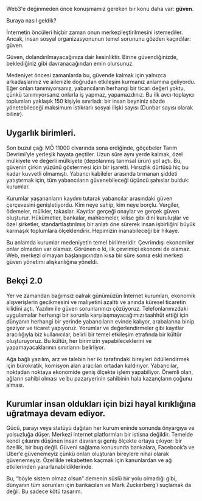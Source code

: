 Web3'e değinmeden önce konuşmamız gereken bir konu daha var: __güven__.

Buraya nasıl geldik?

İnternetin öncüleri hiçbir zaman onun merkezileştirilmesini istemediler. Ancak, insan sosyal organizasyonunun temel sorununu gözden kaçırdılar: güven. 

Güven, dolandırılmayacağınıza dair kesinliktir. Birine güvendiğinizde, beklediğiniz gibi davranacağından emin olursunuz. 

Medeniyet öncesi zamanlarda bu, güvende kalmak için yalnızca arkadaşlarınız ve ailenizle doğrudan etkileşim kurmanız anlamına geliyordu. Eğer onları tanımıyorsanız, yabancıların herhangi bir ticari değeri yoktu, çünkü tanımıyorsanız onlarla iş yapmaz, yapamazdınız. Bu ilk avcı-toplayıcı toplumları yaklaşık 150 kişiyle sınırladı: bir insan beyniniz sözde yönetebileceği maksimum istikrarlı sosyal ilişki sayısı (Dunbar sayısı olarak bilinir).

## Uygarlık birimleri. 
Son buzul çağı MÖ 11000 civarında sona erdiğinde, göçebeler Tarım Devrimi’yle yerleşik hayata geçtiler. Uzun süre aynı yerde kalmak, özel mülkiyete ve değerli mülkiyete (depolanmış tarımsal ürün) yol açtı. Bu, güvenin çirkin yüzünü göstermesi için bir işaretti. Hırsızlık dürtüsü hiç bu kadar kuvvetli olmamıştı. Yabancı kabileler arasında tırmanan şiddeti yatıştırmak için, tüm yabancıların güvenebileceği üçüncü şahıslar bulduk: kurumlar. 

Kurumlar yaşananların kaydını tutarak yabancılar arasındaki güven çerçevesini genişletiyordu. Kim neye sahip, kim neye borçlu. Vergiler, ödemeler, mülkler, takaslar. Kayıtlar gerçeği onaylar ve gerçek güven oluşturur. Hükümetler, bankalar, mahkemeler, kilise gibi dini kuruluşlar ve özel şirketler, standartlaştırılmış bir anlatı öne sürerek insan işbirliğini büyük karmaşık toplumlara ölçeklendirir. Hepimizin inanabileceği bir hikaye. 

Bu anlamda kurumlar medeniyetin temel birilmeridir. Çevrimdışı ekonomiler onlar olmadan var olamaz. Görünen o ki, ilk çevrimiçi ekonomi de olamaz. Web, merkezi olmayan başlangıcından kısa bir süre sonra eski merkezi güven yönetimi alışkanlığına yöneldi.

## Bekçi 2.0
Yer ve zamandan bağımsız oalrak günümüzün İnternet kurumları, ekonomik alışverişlerin gecikmesini ve maliyetini azalttı ve anında küresel ticaretin kilidini açtı. Yazılım ile güven sorunlarımızı çözüyoruz. Telefonlarımızdaki uygulamalar herhangi bir sorunla karşılaşmayacağımızı taahhüt ettiği için dünyanın herhangi bir yerinde yabancıların evinde kalıyor, arabalarına binip geziyor ve ticaret yapıyoruz. Yorumlar ve değerlendirmeler gibi kayıtlar aracılığıyla biz kullanıcılar, belirli bir temel etkileşim etrafında bir kültür oluşturuyoruz. Bu kültür, her birimizin yapabileceklerini ve yapamayacaklarının sınırlarını belirliyor. 

Ağa bağlı yazılım, arz ve talebin her iki tarafındaki bireyleri ödüllendirmek için bürokratik, komisyon alan aracıları ortadan kaldırıyor. Yabancılar, noktadan noktaya ekonomide geniş ölçekte işlem yapabiliyor. Önemli olan, ağların sahibi olması ve bu pazaryerinin sahibinin hala kazançların çoğunu alması.

## Kurumlar insan oldukları için bizi hayal kırıklığına uğratmaya devam ediyor. 
Gücü, parayı veya statüyü dağıtan her kurum eninde sonunda önyargıya ve yolsuzluğa düşer. Merkezi internet platformları bir istisna değildir. Temelde kendi çıkarını düşünen insan davranışı geniş ölçekte ortaya çıkıyor: bir özellik, bir bug değil. Güveni sağlama konusunda bankalara, Facebook’a ve Uber’e güvenemeyiz çünkü onları oluşturan bireylere nihai olarak güvenemeyiz. Özellikle rekabetten kaçmak için kanunlardan ve ağ etkilerinden yararlanabildiklerinde. 

Bu, “böyle sistem olmaz olsun” demenin süslü bir yolu olmadığı gibi, dünyanın tüm sorunları için bankacıları ve Mark Zuckerberg’i suçlamak da değil. Bu sadece kötü tasarım.


